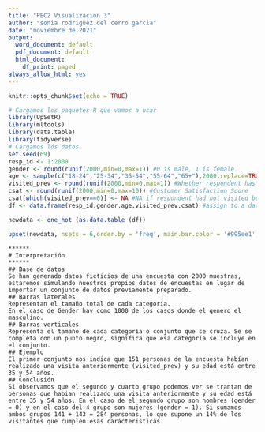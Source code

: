 ---
title: "PEC2 Visualizacion 3"
author: "sonia rodriguez del cerro garcia"
date: "noviembre de 2021"
output:
  word_document: default
  pdf_document: default
  html_document:
    df_print: paged
always_allow_html: yes
---

```{r setup, include=FALSE}
knitr::opts_chunk$set(echo = TRUE)
```

```{r message= FALSE, warning=FALSE}
# Cargamos los paquetes R que vamos a usar
library(UpSetR)
library(mltools)
library(data.table)
library(tidyverse)
# Cargamos los datos
set.seed(69)
resp_id <- 1:2000
gender <- round(runif(2000,min=0,max=1)) #0 is male, 1 is female
age <- sample(c("18-24","25-34","35-54","55-64","65+"),2000,replace=TRUE,prob=c(0.15,0.20,0.3,0.15,0.2))
visited_prev <- round(runif(2000,min=0,max=1)) #Whether respondent has visited before
csat <- round(runif(2000,min=0,max=10)) #Customer Satisfaction Score
csat[which(visited_prev==0)] <- NA #NA if respondent had not visited before
df <- data.frame(resp_id,gender,age,visited_prev,csat) #assign to a data frame
```
```{r}
newdata <- one_hot (as.data.table (df))
```
```{r}
upset(newdata, nsets = 6,order.by = 'freq', main.bar.color = '#995ee1', sets.bar.color = '#995ee1',  group.by = 'degree',mainbar.y.label = "Tamaño insercciones", sets.x.label = "Tamaño de categorias",number.angles = 5, point.size = 2.5, line.size = 1)
```

```
******
# Interpretación
******
## Base de datos
Se han generado datos ficticios de una encuesta con 2000 muestras, estaremos simulando nuestros propios datos de encuestas en lugar de importar un conjunto de datos previamente preparado. 
## Barras laterales
Representan el tamaño total de cada categoría. 
En el caso de Gender hay como 1000 de los casos donde el genero el masculino.
## Barras verticales
Representa el tamaño de cada categoría o conjunto que se cruza. Se se completa con un punto negro, significa que esa categoría se incluye en el conjunto.
## Ejemplo
El primer conjunto nos indica que 151 personas de la encuesta habían realizado una visita anteriormente (visited_prev) y su edad está entre 35 y 54 años.
## Conclusión 
Si observamos que el segundo y cuarto grupo podemos ver se trantan de personas que habian realizado una visita anteriormente y su edad está entre 35 y 54 años. En el caso de el segundo grupo son hombres (gender = 0) y en el caso del 4 grupo son mujeres (gender = 1). Si sumamos ambos grupos 141 + 143 = 284 personas, lo que supone un 14% de los visitantes que cumplen esas caracteristicas.
```










